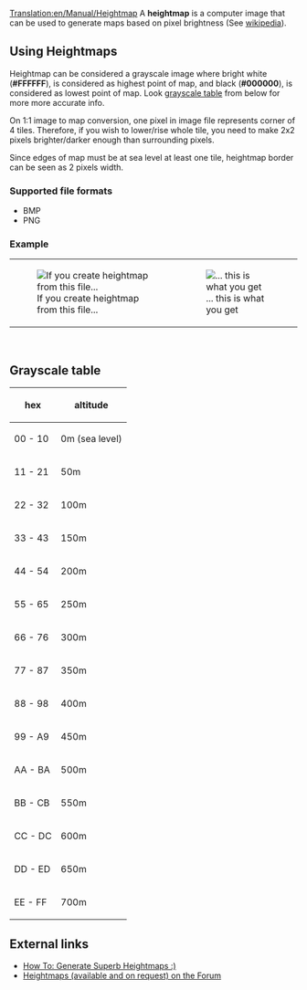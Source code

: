 [[Translation:en/Manual/Heightmap]]
A '''heightmap''' is a computer image that can be used to generate maps based on pixel brightness (See [http://en.wikipedia.org/wiki/Heightmap wikipedia]).

==Using Heightmaps==
Heightmap can be considered a grayscale image where bright white ('''#FFFFFF'''), is considered as highest point of map, and black ('''#000000'''), is considered as lowest point of map. Look [[#grayscale-table|grayscale table]] from below for more more accurate info.

On 1:1 image to map conversion, one pixel in image file represents corner of 4 tiles. Therefore, if you wish to lower/rise whole tile, you need to make 2x2 pixels brighter/darker enough than surrounding pixels.

Since edges of map must be at sea level at least one tile, heightmap border can be seen as 2 pixels width.

===Supported file formats===
* BMP
* PNG

===Example===
{|align="left" border="0"
|[[File:en/Manual/Heightmap img.png|none|frame|If you create heightmap from this file...]]
|[[File:en/Manual/Heightmap map.png|none|thumb|... this is what you get]]
|}
<br clear="all" />

==Grayscale table==
{|
! hex
! altitude
|-
| 00 - 10
| 0m (sea level)
|-
| 11 - 21
| 50m
|-
| 22 - 32
| 100m
|-
| 33 - 43
| 150m
|-
| 44 - 54
| 200m
|-
| 55 - 65
| 250m
|-
| 66 - 76
| 300m
|-
| 77 - 87
| 350m
|-
| 88 - 98
| 400m
|-
| 99 - A9
| 450m
|-
| AA - BA
| 500m
|-
| BB - CB
| 550m
|-
| CC - DC
| 600m
|-
| DD - ED
| 650m
|-
| EE - FF
| 700m
|}


==External links==
*[http://www.tt-forums.net/viewtopic.php?t=27052 How To: Generate Superb Heightmaps :)]
*[http://www.tt-forums.net/viewtopic.php?t=29323 Heightmaps (available and on request) on the Forum]

{{en/Stub}}